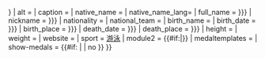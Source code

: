 <includeonly>{{Infobox sportsperson
| headercolor     = #abdfee
| name            = {{{name|}}}
| image           = {{{image|}}}
| image_size      = {{{image_size|{{{imagesize|}}}}}}
| alt             = {{{alt|}}}
| caption         = {{{caption|}}}
| native_name     = {{{native_name|}}}
| native_name_lang= {{{native_name_lang|}}}
| full_name       = {{{full_name|{{{fullname|}}}}}}
| nickname        = {{{nickname|{{{nicknames|}}}}}}
| nationality     = {{{nationality|}}}
| national_team   = {{{national_team|}}}
| birth_name      = {{{birth_name|}}}
| birth_date      = {{{birth_date|{{{birthdate|}}}}}}
| birth_place     = {{{birth_place|{{{birthplace|}}}}}}
| death_date      = {{{death_date|{{{deathdate|}}}}}}
| death_place     = {{{death_place|{{{deathplace|}}}}}}
| height          = {{{height|}}}
| weight          = {{{weight|}}}
| website         = {{{website|}}}
| sport           = [[游泳]]
| module2         = {{#if:{{{strokes|}}}{{{classification|}}}{{{club|}}}{{{collegeteam|}}}{{{coach|}}}|{{Infobox|child    = yes
  | label1        = 泳姿
  | data1         = {{{strokes|}}}
  | label2        = 分類
  | data2         = {{{classification|}}}
  | label3        = -{zh-cn:俱乐部; zh-tw:俱樂部; zh-hk:泳會}-
  | class3        = org
  | data3         = {{{club|}}}
  | label4        = 中學校隊
  | data4         = {{{highschoolteam|}}}
  | label5        = 大學校隊
  | data5         = {{{collegeteam|}}}
  | label6        = 教練
  | data6         = {{{coach|}}}
}}}}
| medaltemplates  = {{{medaltemplates|}}}
| show-medals     = {{#if: {{{show-medals|}}} | {{{show-medals}}} | no }}
}}</includeonly><noinclude>
{{documentation}}
</noinclude>